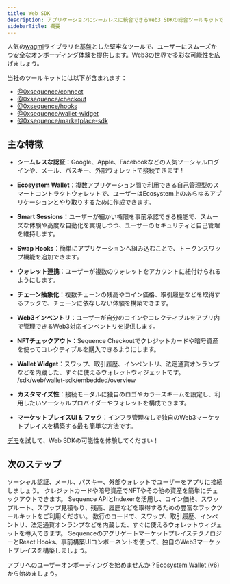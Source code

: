 ```yaml
---
title: Web SDK
description: アプリケーションにシームレスに統合できるWeb3 SDKの総合ツールキットです。
sidebarTitle: 概要
---
```


人気の[wagmi](https://wagmi.sh/)ライブラリを基盤とした堅牢なツールで、ユーザーにスムーズかつ安全なオンボーディング体験を提供します。Web3の世界で多彩な可能性を広げましょう。

当社のツールキットには以下が含まれます：
- [@0xsequence/connect](https://www.npmjs.com/package/@0xsequence/connect)
- [@0xsequence/checkout](https://www.npmjs.com/package/@0xsequence/checkout)
- [@0xsequence/hooks](https://www.npmjs.com/package/@0xsequence/hooks)
- [@0xsequence/wallet-widget](https://www.npmjs.com/package/@0xsequence/wallet-widget)
- [@0xsequence/marketplace-sdk](https://www.npmjs.com/package/@0xsequence/marketplace-sdk)

## 主な特徴

-   **シームレスな認証**：Google、Apple、Facebookなどの人気ソーシャルログインや、メール、パスキー、外部ウォレットで接続できます！

-   **Ecosystem Wallet**：複数アプリケーション間で利用できる自己管理型のスマートコントラクトウォレットで、ユーザーはEcosystem上のあらゆるアプリケーションとやり取りするために作成できます。

-   **Smart Sessions**：ユーザーが細かい権限を事前承認できる機能で、スムーズな体験や高度な自動化を実現しつつ、ユーザーのセキュリティと自己管理を維持します。

-   **Swap Hooks**：簡単にアプリケーションへ組み込むことで、トークンスワップ機能を追加できます。

-   **ウォレット連携**：ユーザーが複数のウォレットをアカウントに紐付けられるようにします。

-   **チェーン抽象化**：複数チェーンの残高やコイン価格、取引履歴などを取得するフックで、チェーンに依存しない体験を構築できます。

-   **Web3インベントリ**：ユーザーが自分のコインやコレクティブルをアプリ内で管理できるWeb3対応インベントリを提供します。

-   **NFTチェックアウト**：Sequence Checkoutでクレジットカードや暗号資産を使ってコレクティブルを購入できるようにします。

-   **Wallet Widget**：スワップ、取引履歴、インベントリ、法定通貨オンランプなどを内蔵した、すぐに使えるウォレットウィジェットです。
    /sdk/web/wallet-sdk/embedded/overview

-   **カスタマイズ性**：接続モーダルに独自のロゴやカラースキームを設定し、利用したいソーシャルプロバイダーやウォレットを構成できます。

-   **マーケットプレイスUI & フック**：インフラ管理なしで独自のWeb3マーケットプレイスを構築する最も簡単な方法です。

[デモ](https://0xsequence.github.io/web-sdk/)を試して、Web SDKの可能性を体験してください！

## 次のステップ

<CardGroup>
  <Card title="Connect" icon="wallet" href="/sdk/web/wallet-sdk/ecosystem/overview">
    ソーシャル認証、メール、パスキー、外部ウォレットでユーザーをアプリに接続しましょう。
  </Card>

  <Card title="チェックアウト" icon="money-bills" href="/sdk/web/checkout-sdk/getting-started">
    クレジットカードや暗号資産でNFTやその他の資産を簡単にチェックアウトできます。
  </Card>

  <Card title="Hooks" icon="puzzle-piece" href="/sdk/web/hooks-sdk/getting-started">
    Sequence APIとIndexerを活用し、コイン価格、スワップルート、スワップ見積もり、残高、履歴などを取得するための豊富なフックツールキットをご利用ください。
  </Card>

  <Card title="ウォレットウィジェット" icon="wallet" href="/sdk/web/wallet-widget-sdk/getting-started">
    数行のコードで、スワップ、取引履歴、インベントリ、法定通貨オンランプなどを内蔵した、すぐに使えるウォレットウィジェットを導入できます。
  </Card>

  <Card title="Marketplace" icon="shop" href="/sdk/web/marketplace-sdk/overview">
    SequenceのアグリゲートマーケットプレイステクノロジーとReact Hooks、事前構築UIコンポーネントを使って、独自のWeb3マーケットプレイスを構築しましょう。
  </Card>
</CardGroup>

アプリへのユーザーオンボーディングを始めませんか？[Ecosystem Wallet (v6)](/sdk/web/wallet-sdk/ecosystem/getting-started)から始めましょう。